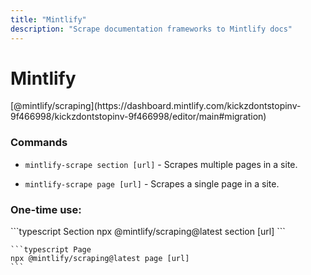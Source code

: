 ```yaml
---
title: "Mintlify"
description: "Scrape documentation frameworks to Mintlify docs"
---
```


# Mintlify

<Accordion title="Migration" defaultOpen={false}>
  <Note>
    [@mintlify/scraping](https://dashboard.mintlify.com/kickzdontstopinv-9f466998/kickzdontstopinv-9f466998/editor/main#migration)
  </Note>

  ### Commands

  * `mintlify-scrape section [url]` - Scrapes multiple pages in a site.

  * `mintlify-scrape page [url]` - Scrapes a single page in a site.

  ### One-time use:

  <CodeGroup>
    ```typescript Section
    npx @mintlify/scraping@latest section [url]
    ```

    ```typescript Page
    npx @mintlify/scraping@latest page [url]
    ```
  </CodeGroup>


</Accordion>